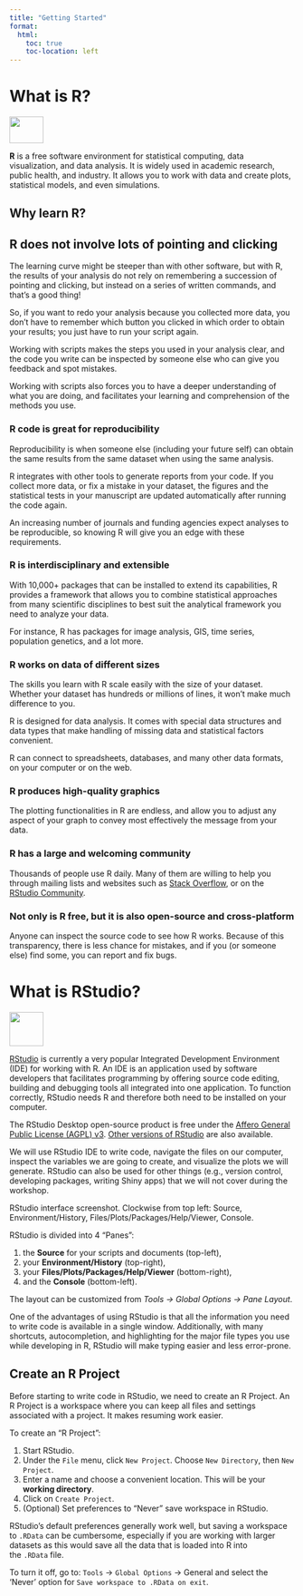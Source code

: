 ```yaml
---
title: "Getting Started"
format:
  html:
    toc: true
    toc-location: left
---
```


# What is R?

![](https://www.r-project.org/Rlogo.png){width="60" height="47"}

**R** is a free software environment for statistical computing, data visualization, and data analysis. It is widely used in academic research, public health, and industry. It allows you to work with data and create plots, statistical models, and even simulations.

## Why learn R?

## R does not involve lots of pointing and clicking

The learning curve might be steeper than with other software, but with R, the results of your analysis do not rely on remembering a succession of pointing and clicking, but instead on a series of written commands, and that’s a good thing!

So, if you want to redo your analysis because you collected more data, you don’t have to remember which button you clicked in which order to obtain your results; you just have to run your script again.

Working with scripts makes the steps you used in your analysis clear, and the code you write can be inspected by someone else who can give you feedback and spot mistakes.

Working with scripts also forces you to have a deeper understanding of what you are doing, and facilitates your learning and comprehension of the methods you use.

### R code is great for reproducibility

Reproducibility is when someone else (including your future self) can obtain the same results from the same dataset when using the same analysis.

R integrates with other tools to generate reports from your code. If you collect more data, or fix a mistake in your dataset, the figures and the statistical tests in your manuscript are updated automatically after running the code again.

An increasing number of journals and funding agencies expect analyses to be reproducible, so knowing R will give you an edge with these requirements.

### R is interdisciplinary and extensible

With 10,000+ packages that can be installed to extend its capabilities, R provides a framework that allows you to combine statistical approaches from many scientific disciplines to best suit the analytical framework you need to analyze your data.

For instance, R has packages for image analysis, GIS, time series, population genetics, and a lot more.

### R works on data of different sizes

The skills you learn with R scale easily with the size of your dataset. Whether your dataset has hundreds or millions of lines, it won’t make much difference to you.

R is designed for data analysis. It comes with special data structures and data types that make handling of missing data and statistical factors convenient.

R can connect to spreadsheets, databases, and many other data formats, on your computer or on the web.

### R produces high-quality graphics

The plotting functionalities in R are endless, and allow you to adjust any aspect of your graph to convey most effectively the message from your data.

### R has a large and welcoming community

Thousands of people use R daily. Many of them are willing to help you through mailing lists and websites such as [Stack Overflow](https://stackoverflow.com), or on the [RStudio Community](https://community.rstudio.com).

### Not only is R free, but it is also open-source and cross-platform

Anyone can inspect the source code to see how R works. Because of this transparency, there is less chance for mistakes, and if you (or someone else) find some, you can report and fix bugs.

# What is RStudio?

![](images/clipboard-2534404882.png){width="60"}

[RStudio](https://posit.co/) is currently a very popular Integrated Development Environment (IDE) for working with R. An IDE is an application used by software developers that facilitates programming by offering source code editing, building and debugging tools all integrated into one application. To function correctly, RStudio needs R and therefore both need to be installed on your computer.

The RStudio Desktop open-source product is free under the [Affero General Public License (AGPL) v3](https://www.gnu.org/licenses/agpl-3.0.en.html). [Other versions of RStudio](https://posit.co/products/open-source/rstudio/) are also available.

We will use RStudio IDE to write code, navigate the files on our computer, inspect the variables we are going to create, and visualize the plots we will generate. RStudio can also be used for other things (e.g., version control, developing packages, writing Shiny apps) that we will not cover during the workshop.

RStudio interface screenshot. Clockwise from top left: Source, Environment/History, Files/Plots/Packages/Help/Viewer, Console.

RStudio is divided into 4 “Panes”:

1.  the **Source** for your scripts and documents (top-left),
2.  your **Environment/History** (top-right),
3.  your **Files/Plots/Packages/Help/Viewer** (bottom-right),
4.  and the **Console** (bottom-left).

The layout can be customized from *Tools → Global Options → Pane Layout*.

One of the advantages of using RStudio is that all the information you need to write code is available in a single window. Additionally, with many shortcuts, autocompletion, and highlighting for the major file types you use while developing in R, RStudio will make typing easier and less error-prone.

## **Create an R Project**

Before starting to write code in RStudio, we need to create an R Project. An R Project is a workspace where you can keep all files and settings associated with a project. It makes resuming work easier.

To create an “R Project”:

1.  Start RStudio.
2.  Under the `File` menu, click `New Project`. Choose `New Directory`, then `New Project`.
3.  Enter a name and choose a convenient location. This will be your **working directory**.
4.  Click on `Create Project`.
5.  (Optional) Set preferences to “Never” save workspace in RStudio.

RStudio’s default preferences generally work well, but saving a workspace to `.RData` can be cumbersome, especially if you are working with larger datasets as this would save all the data that is loaded into R into the `.RData` file.

To turn it off, go to: `Tools` → `Global Options` → General and select the 'Never' option for `Save workspace to .RData on exit`.
